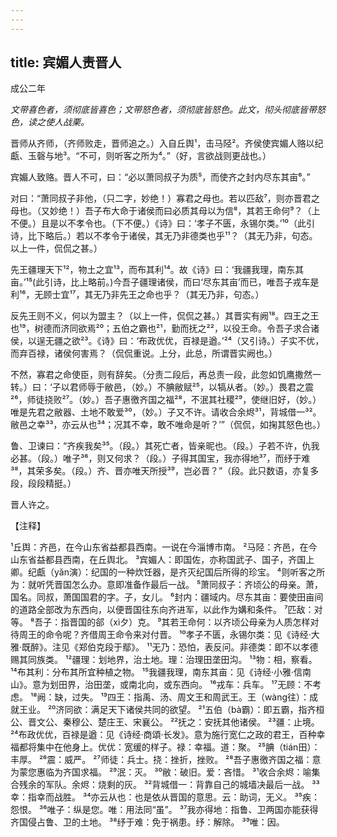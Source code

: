 ```yaml
---
---
---
```

title: 宾媚人责晋人
---



成公二年

*文带喜色者，须彻底皆喜色；文带怒色者，须彻底皆怒色。此文，彻头彻底皆带怒色，读之使人战栗。*

晋师从齐师，（齐师败走，晋师追之。）入自丘舆¹，击马陉²。齐侯使宾媚人赂以纪甗、玉磬与地³。“不可，则听客之所为⁴。”（好，言欲战则更战也。）

宾媚人致赂。晋人不可，曰：“必以萧同叔子为质⁵，而使齐之封内尽东其亩⁶。”

对曰：“萧同叔子非他，（只二字，妙绝！）寡君之母也。若以匹敌⁷，则亦晋君之母也。（又妙绝！）吾子布大命于诸侯而曰必质其母以为信⁸，其若王命何⁹？（上不便。）且是以不孝令也。（下不便。）《诗》曰：‘孝子不匮，永锡尔类。’¹⁰（此引诗，比下略后。）若以不孝令于诸侯，其无乃非德类也乎¹¹？（其无乃非，句态。以上一件，侃侃之甚。）

先王疆理天下¹²，物土之宜¹³，而布其利¹⁴。故《诗》曰：‘我疆我理，南东其亩。’¹⁵(此引诗，比上略前。)今吾子疆理诸侯，而曰‘尽东其亩’而已，唯吾子戎车是利¹⁶，无顾士宜¹⁷，其无乃非先王之命也乎？（其无乃非，句态。）

反先王则不义，何以为盟主？（以上一件，侃侃之甚。）其晋实有阙¹⁸。四王之王也¹⁹，树德而济同欲焉²⁰；五伯之霸也²¹，勤而抚之²²，以役王命。令吾子求合诸侯，以逞无疆之欲²³。《诗》曰：‘布政优优，百禄是遒。’²⁴（又引诗。）子实不优，而弃百禄，诸侯何害焉？（侃侃重说。上分，此总，所谓晋实阙也。）

不然，寡君之命使臣，则有辞矣。（分责二段后，再总责一段，此忽如饥鹰撒然一转。）曰：‘子以君师辱于敝邑，（妙。）不腆敝赋²⁵，以犒从者。（妙。）畏君之震²⁶，师徒挠败²⁷。（妙。）吾子惠徼齐国之福²⁸，不泯其社稷²⁹，使继旧好，（妙。）唯是先君之敝器、土地不敢爱³⁰，（妙。）子又不许。请收合余烬³¹，背城借一³²。敝邑之幸³³，亦云从也³⁴；况其不幸，敢不唯命是听？’”（侃侃，如掬其怒色也。）

鲁、卫谏曰：“齐疾我矣³⁵。（段。）其死亡者，皆亲昵也。（段。）子若不许，仇我必甚。（段。）唯子³⁶，则又何求？（段。）子得其国宝，我亦得地³⁷，而纾于难³⁸，其荣多矣。（段。）齐、晋亦唯天所授³⁹，岂必晋？”（段。此只数语，亦复多段，段段精挺。）

晋人许之。

【注释】

¹丘舆：齐邑，在今山东省益都县西南。一说在今淄博市南。
²马陉：齐邑，在今山东省益都县西南，在丘舆北。
³宾媚人：即国佐，亦称国武子、国子，齐国上卿。纪甗（yǎn演）：纪国的一种炊饪器，是齐灭纪国后所得的珍宝。
⁴则听客之所为：就听凭晋国怎么办。意即准备作最后一战。
⁵萧同叔子：齐顷公的母亲。萧，国名。同叔，萧国国君的字。子，女儿。
⁶封内：疆域内。尽东其亩：要使田亩间的道路全部改为东西向，以便晋国往东向齐进军，以此作为媾和条件。
⁷匹敌：对等。
⁸吾子：指晋国的郤（xì夕）克。
⁹其若王命何：以齐顷公母亲为人质怎样对待周王的命令呢？齐借周王命令来对付晋。
¹⁰孝子不匮，永锡尔类：见《诗经·大雅·既醉》。注见《郑伯克段于鄢》。
¹¹无乃：恐怕，表反问。非德类：即不以孝德赐其同族类。
¹²疆理：划地界，治土地。理：治理田垄田沟。
¹³物：相，察看。
¹⁴布其利：分布其所宜种植之物。
¹⁵我疆我理，南东其亩：见《诗经·小雅·信南山》。意为划田界，治田垄，或南北向，或东西向。
¹⁶戎车：兵车。
¹⁷无顾：不考虑。
¹⁸阙：缺，过失。
¹⁹四王：指禹、汤、周文王和周武王。王（wàng往）：成就王业。
²⁰济同欲：满足天下诸侯共同的欲望。
²¹五伯（bà霸）：即五霸，指齐桓公、晋文公、秦穆公、楚庄王、宋襄公。
²²抚之：安抚其他诸侯。
²³疆：止境。
²⁴布政优优，百禄是遒：见《诗经·商頌·长发》。意为施行宽仁之政的君王，百种幸福都将集中在他身上。优优：宽缓的样子。禄：幸福。道：聚。
²⁵腆（tián田）：丰厚。
²⁶震：威严。
²⁷师徒：兵士。挠：挫折，挫败。
²⁸吾子惠徼齐国之福：意为蒙您惠临为齐国求福。
²⁹泯：灭。
³⁰敝：破旧。爱：吝惜。
³¹收合余烬：喻集合残余的军队。余烬：烧剩的灰。
³²背城借一：背靠自己的城墙决最后一战。
³³幸：指幸而战胜。
³⁴亦云从也：也是依从晋国的意思。云：助词，无义。
³⁵疾：怨恨。
³⁶唯子：纵是您。唯：用法同“虽”。
³⁷我亦得地：指鲁、卫两国亦能获得齐国侵占鲁、卫的土地。
³⁸纾于难：免于祸患。纾：解除。
³⁹唯：因。